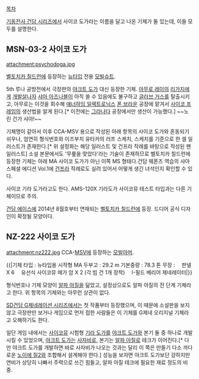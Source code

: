 [[목차]]

[[기동전사 건담 시리즈]]에서 사이코 도가라는 이름을 달고 나온 기체가 둘 있는데, 이들 모두를 설명한다.

== MSN-03-2 사이코 도가 ==
attachment:psychodoga.jpg

[[벨토치카 칠드런]]에 등장하는 [[뉴타입]] 전용 [[모빌슈트]].

5th 루나 공방전에서 극장판의 [[야크트 도가]] 대신 등장한 기체. [[아무로 레이]]의 [[리가지]]에게 [[개발살]]나자 [[샤아 아즈나블]]이 아직 쓸 수 있음에도 불구하고 [[글러브 거스]]를 탈출시키고, 아무로는 이것을 회수해 [[애너하임 일렉트로닉스]] [[폰 브라운]] 공장에 맡겨서 [[사이코 프레임]]의 생산법을 알게 된다.[* 이전에는 [[그라나다]] 공장에서만 생산이 가능했다.] ~~노린 건가 샤아!~~ 

기체명이 같아서 이후 CCA-MSV 용으로 작성된 아래 항목의 사이코 도가와 혼동되기 쉬우나, 엄연히 형식번호와 이즈부치 유타카의 러프 스케치, 스케치를 기준으로 한 셀 일러스트가 존재한다.[* 위 설정화는 해당 일러스트 및 건프라 작례를 바탕으로 작성된 팬 일러스트] 소설 본문에서도 '무릎을 맞았다'라는 기술이 존재하므로 벨토치카 칠드런에 등장한 기체는 아래 MA 사이코 도가가 아닌 이쪽 MS 형태다.건담 웨폰즈 역습의 샤아 스페셜 에디션 Vol.1에 [[건프라]] 작례로도 실려 있어서 어떻게 생긴 녀석인지 확인할 수 있다.

사이코 기라 도가라고도 한다. AMS-120X 기라도가 사이코뮤 테스트 타입과는 다른 기체이므로 주의.

[[건담 에이스]]에 2014년 8월호부터 연재되는 [[벨토치카 칠드런]]에 등장. 드디어 공식 디자인이 확정될 모양이다.

== NZ-222 사이코 도가 == 
attachment:nz222.jpg
CCA-[[MSV]]에 등장하는 [[모빌아머]].

{{|기체 타입 : 뉴타입용 시작형 MA
두부고 : 29.2 m
기본중량 : 78.3 톤
무장 :
　판넬 X 6
　유선식 사이코뮤 메가 암 X 2 (각 빔 건 1개 장착)
　I-필드 베리어 제네레이터|}}

형식번호나 기체 모양이 [[알파 아질]]을 닮았고, 설정상으로도 알파 아질의 전 단계 기체라고 한다. 위 항목의 기체와는 아무런 상관이 없다.

[[SD건담 G제네레이션 시리즈]]에서는 첫 작품부터 등장했으며, 이 때문에 소설판을 보지 않고 극장판만 보거나 게임으로 먼저 접한 사람들은 이 기체를 G제네 오리지널 기체라고 오해하기도 한다.

일단 게임 내에서는 [[사이코뮤]] 시험형 [[기라 도가]]를 [[야크트 도가]]와 본기 둘 중 하나로 개발시킬 수 있었으며, [[야크트 도가]]는 [[사자비]]로, 본기는 [[알파 아질]]로 테크가 이어진다.[* 다만 야크트 도가를 개발하면 바로 사자비가 나오는 것과는 달리 이 쪽은 만들기 다소 까다로운 [[노이에 질2]]와 조합해서 설계해야 한다.] 성능을 보자면 야크트 도가보단 강하지만 연비가 상당히 나빠서 주력으로 쓰긴 힘들고, 알파 아질 테크에 필요한 재료 정도의 비중.
